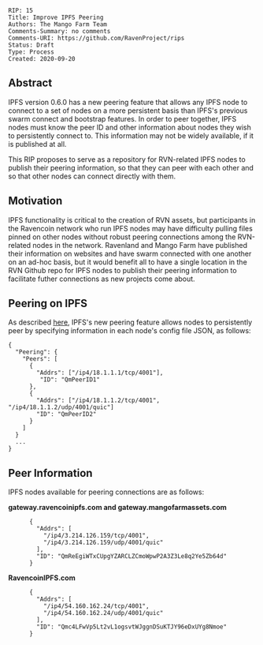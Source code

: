 <pre>
RIP: 15
Title: Improve IPFS Peering
Authors: The Mango Farm Team
Comments-Summary: no comments
Comments-URI: https://github.com/RavenProject/rips
Status: Draft
Type: Process
Created: 2020-09-20
</pre>

==Abstract==

IPFS version 0.6.0 has a new peering feature that allows any IPFS node to connect to a set of nodes on a more persistent basis than IPFS's previous swarm connect and bootstrap features.  In order to peer together, IPFS nodes must know the peer ID and other information about nodes they wish to persistently connect to.  This information may not be widely available, if it is published at all.

This RIP proposes to serve as a repository for RVN-related IPFS nodes to publish their peering information, so that they can peer with each other and so that other nodes can connect directly with them.

==Motivation==
IPFS functionality is critical to the creation of RVN assets, but participants in the Ravencoin network who run IPFS nodes may have difficulty pulling files pinned on other nodes without robust peering connections among the RVN-related nodes in the network.  Ravenland and Mango Farm have published their information on websites and have swarm connected with one another on an ad-hoc basis, but it would benefit all to have a single location in the RVN Github repo for IPFS nodes to publish their peering information to facilitate futher connections as new projects come about.

==Peering on IPFS==

As described [https://github.com/ipfs/go-ipfs/blob/master/docs/config.md#peering here], IPFS's new peering feature allows nodes to persistently peer by specifying information in each node's config file JSON, as follows:

<pre>
{
  "Peering": {
    "Peers": [
      {
        "Addrs": ["/ip4/18.1.1.1/tcp/4001"],
         "ID": "QmPeerID1"
      },
      {
        "Addrs": ["/ip4/18.1.1.2/tcp/4001", "/ip4/18.1.1.2/udp/4001/quic"]
        "ID": "QmPeerID2"
      }
    ]
  }
  ...
}
</pre>

==Peer Information==

IPFS nodes available for peering connections are as follows:

'''gateway.ravencoinipfs.com and gateway.mangofarmassets.com'''

<pre>
      {
        "Addrs": [
          "/ip4/3.214.126.159/tcp/4001",
          "/ip4/3.214.126.159/udp/4001/quic"
        ],
        "ID": "QmReEgiWTxCUpgYZARCLZCmoWpwP2A3Z3Le8q2Ye5Zb64d"
      }
</pre>

'''RavencoinIPFS.com'''
<pre>
      {
        "Addrs": [
          "/ip4/54.160.162.24/tcp/4001",
          "/ip4/54.160.162.24/udp/4001/quic"
        ],
        "ID": "Qmc4LFwVp5Lt2vL1ogsvtWJggnDSuKTJY96eDxUYg8Nmoe"
      }
</pre>

